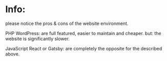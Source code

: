 # Info:
<div syle='height:100vh'>
please notice the pros & cons of the website environment. 

PHP WordPress: 
are full featured, easier to maintain and cheaper. 
but: the website is significantly slower.

JavaScript React or Gatsby: 
are completely the opposite for the described above.
</div>